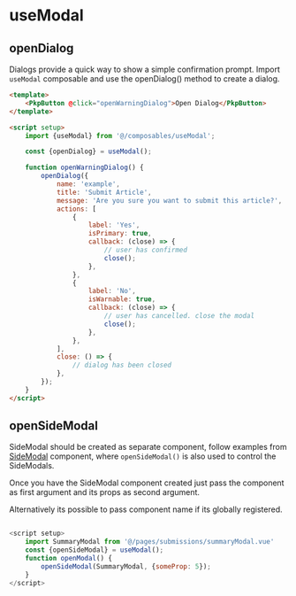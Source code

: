 

<Meta of={useModalStories} />

# useModal

## openDialog

Dialogs provide a quick way to show a simple confirmation prompt. Import `useModal` composable and use the openDialog() method to create a dialog.

```html
<template>
	<PkpButton @click="openWarningDialog">Open Dialog</PkpButton>
</template>

<script setup>
	import {useModal} from '@/composables/useModal';

	const {openDialog} = useModal();

	function openWarningDialog() {
		openDialog({
			name: 'example',
			title: 'Submit Article',
			message: 'Are you sure you want to submit this article?',
			actions: [
				{
					label: 'Yes',
					isPrimary: true,
					callback: (close) => {
						// user has confirmed
						close();
					},
				},
				{
					label: 'No',
					isWarnable: true,
					callback: (close) => {
						// user has cancelled. close the modal
						close();
					},
				},
			],
			close: () => {
				// dialog has been closed
			},
		});
	}
</script>
```

## openSideModal

SideModal should be created as separate component, follow examples from [SideModal](../?path=/docs/components-sidemodal--docs) component, where `openSideModal()` is also used to control the SideModals.

Once you have the SideModal component created just pass the component as first argument and its props as second argument.

Alternatively its possible to pass component name if its globally registered.

```javascript

<script setup>
	import SummaryModal from '@/pages/submissions/summaryModal.vue'
	const {openSideModal} = useModal();
	function openModal() {
		openSideModal(SummaryModal, {someProp: 5});
	}
</script>

```
